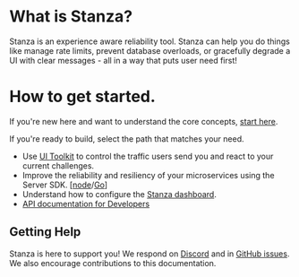 # What is Stanza? 
Stanza is an experience aware reliability tool. Stanza can help you do things like manage rate limits, prevent database overloads, or gracefully degrade a UI with clear messages - all in a way that puts user need first!

# How to get started.

If you're new here and want to understand the core concepts, [start here](./howItWorks).

If you're ready to build, select the path that matches your need. 
- Use [UI Toolkit](./gettingstarted/uitoolkit/javascript) to control the traffic users send you and react to your current challenges.
- Improve the reliability and resiliency of your microservices using the Server SDK. [[node](./gettingstarted/serversdk/node)/[Go](./gettingstarted/serversdk/go)]
- Understand how to configure the [Stanza dashboard](dashboard).
- [API documentation for Developers](https://stanza.stoplight.io/docs/apis/branches/main/291a2cff9d156-stanza-hub-api)


## Getting Help
Stanza is here to support you! We respond on [Discord](https://discord.gg/PGV9WzpW) and in [GitHub issues](https://github.com/StanzaSystems). We also encourage contributions to this documentation.
